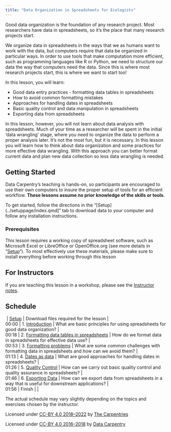 ```yaml
---
title: "Data Organization in Spreadsheets for Ecologists"
---
```


Good data organization is the foundation of any research project. Most researchers have data in spreadsheets, so it’s the place that many research projects start.

We organize data in spreadsheets in the ways that we as humans want to work with the data, but computers require that data be organized in particular ways. In order to use tools that make computation more efficient, such as programming languages like R or Python, we need to structure our data the way that computers need the data. Since this is where most research projects start, this is where we want to start too!

In this lesson, you will learn:

* Good data entry practices - formatting data tables in spreadsheets
* How to avoid common formatting mistakes
* Approaches for handling dates in spreadsheets
* Basic quality control and data manipulation in spreadsheets
* Exporting data from spreadsheets

In this lesson, however, you will not learn about data analysis with spreadsheets. Much of your time as a researcher will be spent in the initial ‘data wrangling’ stage, where you need to organize the data to perform a proper analysis later. It’s not the most fun, but it is necessary. In this lesson you will learn how to think about data organization and some practices for more effective data wrangling. With this approach you can better format current data and plan new data collection so less data wrangling is needed.

## Getting Started

Data Carpentry’s teaching is hands-on, so participants are encouraged to use their own computers to insure the proper setup of tools for an efficient workflow.
**These lessons assume no prior knowledge of the skills or tools.**

To get started, follow the directions in the “[Setup](../setuppage/index.qmd]” tab to download data to your computer and follow any installation instructions.


### Prerequisites

This lesson requires a working copy of spreadsheet software, such as Microsoft Excel or LibreOffice or OpenOffice.org (see more details in “[Setup](../setuppage/index.qmd)”).
To most effectively use these materials, please make sure to install everything before working through this lesson

## For Instructors
If you are teaching this lesson in a workshop, please see the [Instructor notes](../instructornotes/index.qmd).

## Schedule

|  | [Setup](../setuppage/index.qmd) | Download files required for the lesson |
| 00:00 | 1. [Introduction](../intro/index.qmd) | What are basic principles for using spreadsheets for good data organization? |
| 00:18 | 2. [Formatting data tables in spreadsheets](../formattingtables/index.qmd) | How do we format data in spreadsheets for effective data use? |
| 00:53 | 3. [Formatting problems](../formattingproblems/index.qmd) | What are some common challenges with formatting data in spreadsheets and how can we avoid them? |
| 01:13 | 4. [Dates as data](../datesasdata/index.qmd) | What are good approaches for handling dates in spreadsheets? |
| 01:26 | 5. [Quality Control](../qualitycontrol/index.qmd) | How can we carry out basic quality control and quality assurance in spreadsheets? |
| 01:46 | 6. [Exporting Data](../exporting/index.qmd) | How can we export data from spreadsheets in a way that is useful for downstream applications? |
| 01:56 | Finish | |

The actual schedule may vary slightly depending on the topics and exercises chosen by the instructor.

Licensed under [CC-BY 4.0 2018–2022](https://datacarpentry.org/spreadsheet-ecology-lesson/00-intro/index.html) by [The Carpentries](https://carpentries.org/)

Licensed under [CC-BY 4.0 2016–2018](https://datacarpentry.org/spreadsheet-ecology-lesson/00-intro/index.html) by [Data Carpentry](http://datacarpentry.org/)
